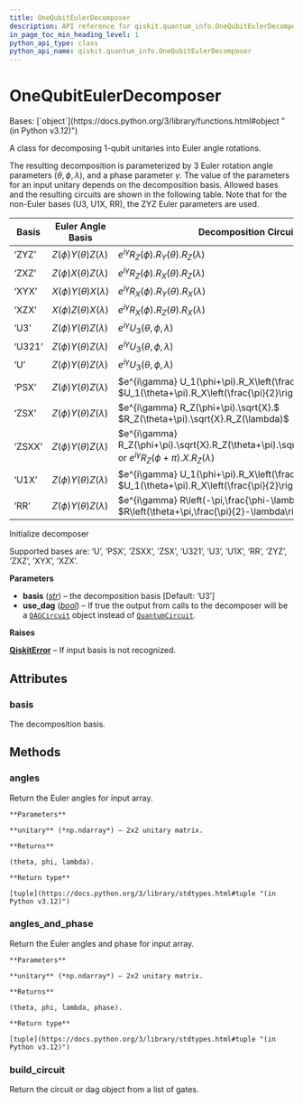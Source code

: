 ```yaml
---
title: OneQubitEulerDecomposer
description: API reference for qiskit.quantum_info.OneQubitEulerDecomposer
in_page_toc_min_heading_level: 1
python_api_type: class
python_api_name: qiskit.quantum_info.OneQubitEulerDecomposer
---
```


# OneQubitEulerDecomposer

<Class id="qiskit.quantum_info.OneQubitEulerDecomposer" github="https://github.com/qiskit/qiskit/tree/stable/0.45/qiskit/quantum_info/synthesis/one_qubit_decompose.py" signature="qiskit.quantum_info.OneQubitEulerDecomposer(basis='U3', use_dag=False)">
  Bases: [`object`](https://docs.python.org/3/library/functions.html#object "(in Python v3.12)")

  A class for decomposing 1-qubit unitaries into Euler angle rotations.

  The resulting decomposition is parameterized by 3 Euler rotation angle parameters $(\theta, \phi, \lambda)$, and a phase parameter $\gamma$. The value of the parameters for an input unitary depends on the decomposition basis. Allowed bases and the resulting circuits are shown in the following table. Note that for the non-Euler bases (U3, U1X, RR), the ZYZ Euler parameters are used.

  | Basis  | Euler Angle Basis              | Decomposition Circuit                                                                                                    |
  | ------ | ------------------------------ | ------------------------------------------------------------------------------------------------------------------------ |
  | ‘ZYZ’  | $Z(\phi) Y(\theta) Z(\lambda)$ | $e^{i\gamma} R_Z(\phi).R_Y(\theta).R_Z(\lambda)$                                                                         |
  | ‘ZXZ’  | $Z(\phi) X(\theta) Z(\lambda)$ | $e^{i\gamma} R_Z(\phi).R_X(\theta).R_Z(\lambda)$                                                                         |
  | ‘XYX’  | $X(\phi) Y(\theta) X(\lambda)$ | $e^{i\gamma} R_X(\phi).R_Y(\theta).R_X(\lambda)$                                                                         |
  | ‘XZX’  | $X(\phi) Z(\theta) X(\lambda)$ | $e^{i\gamma} R_X(\phi).R_Z(\theta).R_X(\lambda)$                                                                         |
  | ‘U3’   | $Z(\phi) Y(\theta) Z(\lambda)$ | $e^{i\gamma} U_3(\theta,\phi,\lambda)$                                                                                   |
  | ‘U321’ | $Z(\phi) Y(\theta) Z(\lambda)$ | $e^{i\gamma} U_3(\theta,\phi,\lambda)$                                                                                   |
  | ‘U’    | $Z(\phi) Y(\theta) Z(\lambda)$ | $e^{i\gamma} U_3(\theta,\phi,\lambda)$                                                                                   |
  | ‘PSX’  | $Z(\phi) Y(\theta) Z(\lambda)$ | $e^{i\gamma} U_1(\phi+\pi).R_X\left(\frac{\pi}{2}\right).$ $U_1(\theta+\pi).R_X\left(\frac{\pi}{2}\right).U_1(\lambda)$  |
  | ‘ZSX’  | $Z(\phi) Y(\theta) Z(\lambda)$ | $e^{i\gamma} R_Z(\phi+\pi).\sqrt{X}.$ $R_Z(\theta+\pi).\sqrt{X}.R_Z(\lambda)$                                            |
  | ‘ZSXX’ | $Z(\phi) Y(\theta) Z(\lambda)$ | $e^{i\gamma} R_Z(\phi+\pi).\sqrt{X}.R_Z(\theta+\pi).\sqrt{X}.R_Z(\lambda)$ or $e^{i\gamma} R_Z(\phi+\pi).X.R_Z(\lambda)$ |
  | ‘U1X’  | $Z(\phi) Y(\theta) Z(\lambda)$ | $e^{i\gamma} U_1(\phi+\pi).R_X\left(\frac{\pi}{2}\right).$ $U_1(\theta+\pi).R_X\left(\frac{\pi}{2}\right).U_1(\lambda)$  |
  | ‘RR’   | $Z(\phi) Y(\theta) Z(\lambda)$ | $e^{i\gamma} R\left(-\pi,\frac{\phi-\lambda+\pi}{2}\right).$ $R\left(\theta+\pi,\frac{\pi}{2}-\lambda\right)$            |

  Initialize decomposer

  Supported bases are: ‘U’, ‘PSX’, ‘ZSXX’, ‘ZSX’, ‘U321’, ‘U3’, ‘U1X’, ‘RR’, ‘ZYZ’, ‘ZXZ’, ‘XYX’, ‘XZX’.

  **Parameters**

  *   **basis** ([*str*](https://docs.python.org/3/library/stdtypes.html#str "(in Python v3.12)")) – the decomposition basis \[Default: ‘U3’]
  *   **use\_dag** ([*bool*](https://docs.python.org/3/library/functions.html#bool "(in Python v3.12)")) – If true the output from calls to the decomposer will be a [`DAGCircuit`](qiskit.dagcircuit.DAGCircuit "qiskit.dagcircuit.DAGCircuit") object instead of [`QuantumCircuit`](qiskit.circuit.QuantumCircuit "qiskit.circuit.QuantumCircuit").

  **Raises**

  [**QiskitError**](exceptions#qiskit.exceptions.QiskitError "qiskit.exceptions.QiskitError") – If input basis is not recognized.

  ## Attributes

  ### basis

  <Attribute id="qiskit.quantum_info.OneQubitEulerDecomposer.basis" name="basis">
    The decomposition basis.
  </Attribute>

  ## Methods

  ### angles

  <Function id="qiskit.quantum_info.OneQubitEulerDecomposer.angles" name="angles" signature="angles(unitary)">
    Return the Euler angles for input array.

    **Parameters**

    **unitary** (*np.ndarray*) – 2x2 unitary matrix.

    **Returns**

    (theta, phi, lambda).

    **Return type**

    [tuple](https://docs.python.org/3/library/stdtypes.html#tuple "(in Python v3.12)")
  </Function>

  ### angles\_and\_phase

  <Function id="qiskit.quantum_info.OneQubitEulerDecomposer.angles_and_phase" name="angles_and_phase" signature="angles_and_phase(unitary)">
    Return the Euler angles and phase for input array.

    **Parameters**

    **unitary** (*np.ndarray*) – 2x2 unitary matrix.

    **Returns**

    (theta, phi, lambda, phase).

    **Return type**

    [tuple](https://docs.python.org/3/library/stdtypes.html#tuple "(in Python v3.12)")
  </Function>

  ### build\_circuit

  <Function id="qiskit.quantum_info.OneQubitEulerDecomposer.build_circuit" name="build_circuit" signature="build_circuit(gates, global_phase)">
    Return the circuit or dag object from a list of gates.
  </Function>
</Class>

